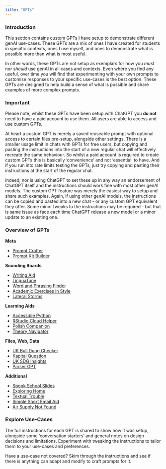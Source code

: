 ```yaml
---
title: "GPTs"
---
```


### Introduction

::: {.callout-note title="Section Overview"}
This section contains custom GPTs I have setup to demonstrate different genAI use-cases. These GPTs are a mix of ones I have created for students in specific contexts, ones I use myself, and ones to demonstrate what is possible more than what is most useful.

In other words, these GPTs are not setup as exemplars for how you *must* nor *should* use genAI in all cases and contexts. Even where you find any useful, over time you will find that experimenting with your own prompts to customise responses to your specific use-cases is the best option. These GPTs are designed to help build a sense of what is possible and share examples of more complex prompts.

:::

### Important

::: {.callout-important title="No Paid Account Required"}
Please note, whilst these GPTs have been setup with ChatGPT you **do not** need to have a paid account to use them. All users are able to access and use custom GPTs.

At heart a custom GPT is merely a saved reuseable prompt with optional access to certain files pre-setup, alongside other settings. There is a smaller usage limit in chats with GPTs for free users, but copying and pasting the instructions into the start of a new regular chat will effectively recreate the same behaviour. So whilst a paid account is required to create custom GPTs this is basically 'convenience' and not 'essential' to have. And if you run into rate limits testing the GPTs, just try copying and pasting their instructions at the start of the regular chat.

Indeed, nor is using ChatGPT to set these up in any way an endorsement of ChatGPT itself and the instructions should work fine with most other genAI models. The custom GPT feature was merely the easiest way to setup and share such examples. Again, if using other genAI models, the instructions can be copied and pasted into a new chat - or any custom GPT equivalent they offer. Some minor tweaks to the instructions may be required - but that is same issue as face each time ChatGPT release a new model or a minor update to an existing one.
:::

### Overview of GPTs

**Meta**

- [Prompt Crafter](gpts/prompt-crafter.qmd)
- [Prompt Kit Builder](gpts/prompt-kit-builder.qmd)

**Sounding Boards**

- [Writing Aid](gpts/writing-aid.qmd)
- [LinguaTune](gpts/linguatune.qmd)
- [Word and Phrasing Finder](gpts/word-phrasing-finder.qmd)
- [Academic Exercises in Style](gpts/academic-exercises.qmd)
- [Lateral Storms](gpts/lateral-storms.qmd)

**Learning Aids**

- [Accessible Python](gpts/accessible-python.qmd)
- [RStudio Cloud Helper](gpts/rstudio-helper.qmd)
- [Polish Companion](gpts/polish-companion.qmd)
- [Theory Navigator](gpts/theory-navigator.qmd)

**Files, Web, Data**

- [UK Bull Dung Checker](gpts/uk-bull-dung.qmd)
- [Kapital Question](gpts/kapital-question.qmd)
- [UK SDG Insights](gpts/uk-sdg-insights.qmd)
- [Parser GPT](gpts/parser-gpt.qmd)

**Additional**

- [Spook School Slides](gpts/spook-school.qmd)
- [Exploring Home](gpts/exploring-home.qmd)
- [Textual Trouble](gpts/textual-trouble.qmd)
- [Simple Short Email Aid](gpts/simple-short-email.qmd)
- [Air Supply Not Found](gpts/air-supply-not-found.qmd)

### Explore Use-Cases

::: experiment
The full instructions for each GPT is shared to show how it was setup, alongside some 'conversation starters' and general notes on design decisions and limitations. Experiment with tweaking the instructions to tailor them to your use-cases and preferences.

Have a use-case not covered? Skim through the instructions and see if there is anything can adapt and modify to craft prompts for it.
:::

